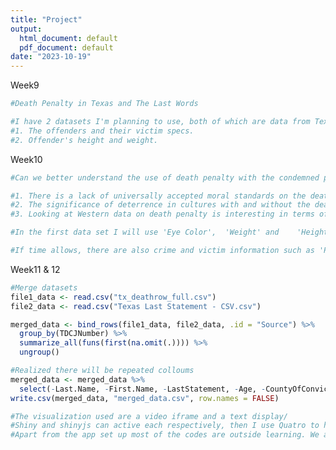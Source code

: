 ```yaml
---
title: "Project"
output:
  html_document: default
  pdf_document: default
date: "2023-10-19"
---
```


Week9
```r
#Death Penalty in Texas and The Last Words

#I have 2 datasets I'm planning to use, both of which are data from Texas and have offender's last words.
#1. The offenders and their victim specs. 
#2. Offender's height and weight.
```

Week10
```r
#Can we better understand the use of death penalty with the condemned persons' last words?

#1. There is a lack of universally accepted moral standards on the death penalty: proponents advocate for its role in upholding moral duty and legal principles, while opponents assert it violates the salinity of life (Pojman & Reiman, 1998). There need to be some other more cultural/case-by-case considerations rather than mere moral high ground.
#2. The significance of deterrence in cultures with and without the death penalty are very different. Jurisdictions like Southern American state Tennessee employs 'death row' not only to signify the gravity of investigations but also to serve as a deterrent, sometimes without performing actual executions (Wright, 1991). With the visualized presentation on the last words, I believe it will further enhance the deterrence effect of using death penalty and inform the public about the serious crimes.
#3. Looking at Western data on death penalty is interesting in terms of how in the ideological conflict, they would usually accuse the Eastern culture as 'uncivilized' and 'morally impermissible' that the latter would still execute people (Feng, 2007). This is evidenced in the Disney version(s) of Mulan suggests that women soldiers in ancient China faced death sentences, contradicting historical evidence (Goh, 2021). The current death penalty debate is deeply grounded in Western values and there is expected to have appealing findings at the end of the project as the data mining proceeds.

#In the first data set I will use 'Eye Color',	'Weight' and	'Height' and 'Last Statement' to vividly present the offender's character with variations. In addition, the second dataset's 'Offender Information Link' and 'Last Statement Link' will be incorporated for the viewer to find out more about the offender to inform the viewer the incident once they feel touched reading the last statement. I can merge the two datasets into one using the 'TDCJ Number' and verify the 'Last Name' and	'First Name'. The 'Date Received' and	'Execution Date' can showcase the investigation process and the deterrence effect of death penalty with a plot.

#If time allows, there are also crime and victim information such as 'Previous Crime (0=No, 1=Yes),	Co-defendants,	Number of victim,	White victim,	Hispanic victim,	Black victim,	Victim of other races,	Female victim and	Male victim' to use.
```

Week11 & 12
```r
#Merge datasets
file1_data <- read.csv("tx_deathrow_full.csv")
file2_data <- read.csv("Texas Last Statement - CSV.csv")

merged_data <- bind_rows(file1_data, file2_data, .id = "Source") %>%
  group_by(TDCJNumber) %>%
  summarize_all(funs(first(na.omit(.)))) %>%
  ungroup()

#Realized there will be repeated colloums
merged_data <- merged_data %>%
  select(-Last.Name, -First.Name, -LastStatement, -Age, -CountyOfConviction, -EducationLevel, -NativeCounty)
write.csv(merged_data, "merged_data.csv", row.names = FALSE)

#The visualization used are a video iframe and a text display/
#Shiny and shinyjs can active each respectively, then I use Quatro to hold the app on my website.
#Apart from the app set up most of the codes are outside learning. We also explored the possibility of using packages that can directly enable drawing in R, but due to its significantly learning curve I used Shiny as a compomized but functional solution.
```